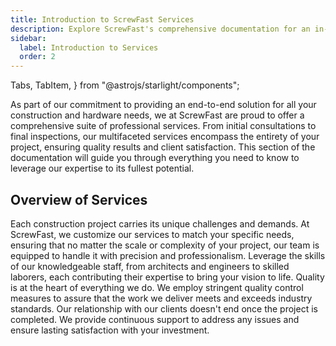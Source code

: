 ---
title: Introduction to ScrewFast Services
description: Explore ScrewFast's comprehensive documentation for an in-depth look at our premium tools and construction services. 
sidebar:
  label: Introduction to Services
  order: 2
---

  Tabs,
  TabItem,
} from "@astrojs/starlight/components";

As part of our commitment to providing an end-to-end solution for all your construction and hardware needs, we at ScrewFast are proud to offer a comprehensive suite of professional services. From initial consultations to final inspections, our multifaceted services encompass the entirety of your project, ensuring quality results and client satisfaction. This section of the documentation will guide you through everything you need to know to leverage our expertise to its fullest potential.

## Overview of Services

<Tabs>
  <TabItem label="Tailored Solutions">
    Each construction project carries its unique challenges and demands. At ScrewFast, we customize our services to match your specific needs, ensuring that no matter the scale or complexity of your project, our team is equipped to handle it with precision and professionalism.
  </TabItem>
  <TabItem label="Expert Team">
    Leverage the skills of our knowledgeable staff, from architects and engineers to skilled laborers, each contributing their expertise to bring your vision to life.
  </TabItem>
   <TabItem label="Commitment to Quality">
    Quality is at the heart of everything we do. We employ stringent quality control measures to assure that the work we deliver meets and exceeds industry standards.
  </TabItem>
   <TabItem label="Ongoing Support">
    Our relationship with our clients doesn't end once the project is completed. We provide continuous support to address any issues and ensure lasting satisfaction with your investment.
  </TabItem>
</Tabs>